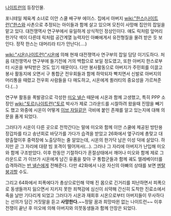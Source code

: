 [[나이트런]]의 등장인물.

포니테일 체육계 소녀로 이안 스쿨 배구부 에이스. 집에서 아버지 [[wiki:"한스(나이트런)"한스]]와 사촌으로 추정되는 아이들과 함께 살고 있으며 모친이 사망해 집안의 잡일을 맡고 있다. 대전쟁역사 연구부에서 유일하게 상식적인 정상인이다. 얘도 릭처럼 앞머리 한가닥 색이 다른데 릭처럼 공간계열 능력자인 아빠에게서 유전형질을 물려 받은 듯 보인다. 정작 한스는 대머리라 티가 안난다(....)

[[wiki:"시온(나이트런)"시온]]에 의해 현재 대전쟁역사 연구부의 잡일 담당 이기도하다. 처음 대전쟁역사 연구부에 들기전에 거의 백합으로 보일 정도였고, 또한 아버지 한스로부터 시온을 부탁받은 것도 있기 때문이다. 다만 봉사활동으로 아버지가 주민회를 이끌고 봉사 활동지에 오면서 구 통합군 전우회들과 함께 하악되자 빡치면서 신발로 아버지의 머리통을 때렸고 전우회 사람들을 다 매도하고, 시온에게 퀼러티의 중요성을 가르쳐준다.(...)

연구부 활동을 폭발광으로 각성한 [[미오 넬슨]] 때문에 시온과 함께 고생했고, 특히 PPP 소장인 [[wiki:"토르(나이트런)"토르]] 박사가 제로 그라운드를 시찰하려 왔을때 진땀을 빼기도 했고 와중에 시온이 어떻게 [[이브 자일]]같은 극비에 붙인 존재를 알고 있는지에 대해 의문을 품게 되었다. 

그러다가 시온이 다른 곳으로 전학간다는 말에 미오와 함께 이안 스쿨에 제공된 방탄용 장갑차를 타고 송년회로 바닷가를 가다가 습격을 받았고 26화에서 옆구리에 총맞고 대량출혈이후 중력장에 노출당하는 줄 알았는데, 시온의 한가닥 남은 이성 덕에 살았다. 하지만 곧 그 자리에 대량 빔 포격이 떨어져서(…). 그러나 그 자리에 아버지가 난입해 미오와 함께 구조받았다. 이후 한동안 기절하다가 혼절상태에서 깨어나 미오와 함께 제로 그라운드로 가 이브가 시온에게 남긴 유품을 찾아 구 통합군들과 함께 궤도 엘레베이터를 습격하려는 [[반 넬슨]]에게 전해준다. 다만 42화에서 나온 자신의 아빠의 상태를 보면 [[멘탈붕괴]]할 수도.

그리고 64화에서 피폭에다가 총상으로인해 약해 진 몸으로 긴거리를 피난하면서 피폭으로 동생들까지 잃으면서 지키지 못한 죄책감에 심신이 쇠약해 간신히 도착한 진료소에서 죽을 날만 기다리게 되었고 그러다가 시온과 재회후 시온으로부터 아버지들이 무사하다는 선의가 담긴 거짓말을 듣고 '''사망한다.'''~~정말 꿈과 희망따윈 없는 나이트런~~ 이후 전쟁이 끝난 후 미오에 의해 아버지와 의붓동생들과 함께 안장은 되었다.
